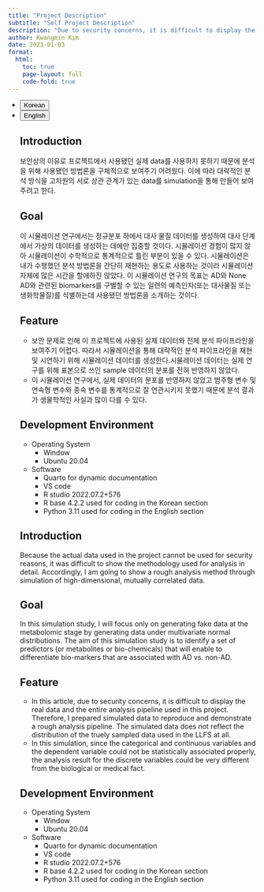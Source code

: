 ```yaml
---
title: "Project Description"
subtitle: "Self Project Description"
description: "Due to security concerns, it is difficult to display the data used in this project. Therefore, I will generate fake data to reproduce and demonstrate a rough analysis pipeline. \n 보안 문제로 인해 이 프로젝트에서 사용된 데이터를 공유하기 어렵습니다. 따라서 대략적인 분석 파이프라인을 재현하고 시연하기 위해 가상의 데이터를 생성할 것입니다."
author: Kwangmin Kim
date: 2023-01-03
format: 
  html:
    toc: true  
    page-layout: full
    code-fold: true  
---
```

<ul class="nav nav-pills" id="language-tab" role="tablist">
  <li class="nav-item" role="presentation">
    <button class="nav-link active" id="Korean-tab" data-bs-toggle="tab" data-bs-target="#Korean" type="button" role="tab" aria-controls="Korean" aria-selected="true">Korean</button>
  </li>
  <li class="nav-item" role="presentation">
    <button class="nav-link" id="English-tab" data-bs-toggle="tab" data-bs-target="#English" type="button" role="tab" aria-controls="knitr" aria-selected="false">English</button>
  </li>

<div class="tab-content" id="language-tabcontent">

<div class="tab-pane fade  show active" id="Korean" role="tabpanel" aria-labelledby="Korean-tab">

## Introduction 

보안상의 이유로 프로젝트에서 사용됐던 실제 data를 사용하지 못하기 때문에 분석을 위해 사용됐던 방법론을 구체적으로 보여주기 어려웠다. 이에 따라 대략적인 분석 방식을 고차원의 서로 상관 관계가 있는 data를 simulation을 통해 만들어 보여주려고 한다.

## Goal

이 시뮬레이션 연구에서는 정규분포 하에서 대사 물질 데이터를 생성하여 대사 단계에서 가상의 데이터를 생성하는 데에만 집중할 것이다. 시뮬레이션 경험이 많지 않아 시뮬레이션이 수학적으로 통계적으로 틀린 부분이 있을 수 있다. 시뮬레이션은 내가 수행했던 분석 방법론을 간단히 재현하는 용도로 사용하는 것이라 시뮬레이션 자체에 많은 시간을 할애하진 않았다. 이 시뮬레이션 연구의 목표는 AD와 None AD와 관련된 biomarkers를 구별할 수 있는 일련의 예측인자(또는 대사물질 또는 생화학물질)를 식별하는데 사용됐던 방법론을 소개하는 것이다.

## Feature

* 보안 문제로 인해 이 프로젝트에 사용된 실제 데이터와 전체 분석 파이프라인을 보여주기 어렵다. 따라서 시뮬레이션을 통해 대략적인 분석 파이프라인을 재현 및 시연하기 위해 시뮬레이션 데이터를 생성한다.시뮬레이션 데이터는 실제 연구를 위해 표본으로 쓰인 sample 데이터의 분포를 전혀 반영하지 않았다.
* 이 시뮬레이션 연구에서, 실제 데이터의 분포를 반영하지 않았고 범주형 변수 및 연속형 변수와 종속 변수를 통계적으로 잘 연관시키지 못했기 때문에 분석 결과가 생물학적인 사실과 많이 다를 수 있다. 

## Development Environment

* Operating System
    * Window
    * Ubuntu 20.04
* Software
    * Quarto for dynamic documentation
    * VS code
    * R studio 2022.07.2+576
    * R base 4.2.2 used for coding in the Korean section
    * Python 3.11 used for coding in the English section


</div>

<div class="tab-pane fade" id="English" role="tabpanel" aria-labelledby="English-tab">

## Introduction 

Because the actual data used in the project cannot be used for security reasons, it was difficult to show the methodology used for analysis in detail. Accordingly, I am going to show a rough analysis method through simulation of high-dimensional, mutually correlated data.

## Goal

In this simulation study, I will focus only on generating fake data at the metabolomic stage by generating data under multivariate normal distributions. The aim of this simulation study is to identify a set of predictors (or metabolites or bio-chemicals) that will enable to differentiate bio-markers that are associated with AD vs. non-AD.

## Feature

* In this article, due to security concerns, it is difficult to display the real data and the entire analysis pipeline used in this project. Therefore, I prepared simulated data to reproduce and demonstrate a rough analysis pipeline. The simulated data does not reflect the distribution of the truely sampled data used in the LLFS at all.
* In this simulation, since the categorical and continuous variables and the dependent variable could not be statistically associated properly, the analysis result for the discrete variables could be very different from the biological or medical fact.

## Development Environment

* Operating System
    * Window
    * Ubuntu 20.04
* Software
    * Quarto for dynamic documentation
    * VS code
    * R studio 2022.07.2+576
    * R base 4.2.2 used for coding in the Korean section
    * Python 3.11 used for coding in the English section

</div>



